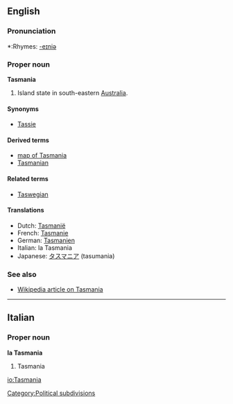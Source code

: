 ==English==

===Pronunciation===
*:Rhymes: [[Rhymes:English:-eɪniə|-eɪniə]]

===Proper noun===
'''Tasmania'''

# Island state in south-eastern [[Australia]].
[[Category:Political subdivisions]]

====Synonyms====
*[[Tassie]] {{italbrac|colloquial}}

====Derived terms====
*[[map of Tasmania]]
*[[Tasmanian]]

====Related terms====
*[[Taswegian]] {{italbrac|colloquial}}

====Translations====
*Dutch: [[Tasmanië]]
*French: [[Tasmanie]] {{f}}
*German: [[Tasmanien]]
*Italian: la Tasmania {{f}}
*Japanese: [[タスマニア]] (tasumania)

===See also===
*[[w:Tasmania|Wikipedia article on Tasmania]]

----

==Italian==

===Proper noun===
'''la Tasmania'''

# Tasmania

[[io:Tasmania]]